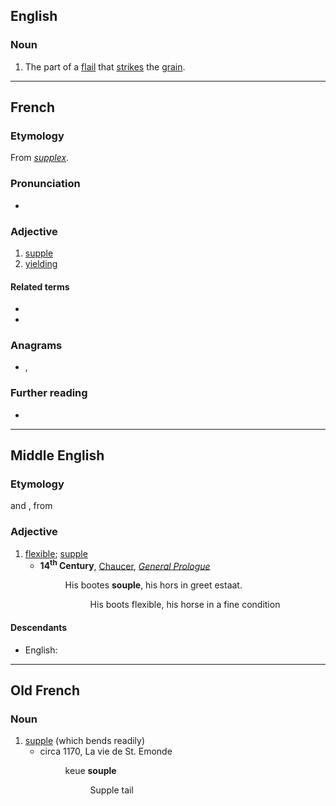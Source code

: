 ==English==

===Noun===
{{en-noun}}

# The part of a [[flail]] that [[strike]]s the [[grain]].
#: {{rfquotek|Knight}}

{{Webster 1913}}

----

==French==

===Etymology===
From {{etyl|la|fr}} ''[[supplex]]''.

===Pronunciation===
* {{audio|Fr-souple.ogg|Audio|lang=fr}}

===Adjective===
{{fr-adj}}

# [[supple]]
# [[yielding]]

====Related terms====
* {{l|fr|assouplir}}
* {{l|fr|souplesse}}

===Anagrams===
* {{l|fr|loupes}}, {{l|fr|poules}}

===Further reading===
* {{R:TLFi}}

----

==Middle English==

===Etymology===
{{etyl|fro|enm}} {{m|fro|souple}} and {{etyl|xno|enm}} {{m|fro|souple}}, from {{etyl|la|enm}} {{m|la|supplex}}

===Adjective===
{{enm-adj}}

# [[flexible]]; [[supple]]
#* '''14<sup>th</sup> Century''', [[w:Geoffrey Chaucer|Chaucer]], ''[[s:The Canterbury Tales/General Prologue|General Prologue]]''
#*: His bootes '''souple''', his hors in greet estaat.
#*:: His boots flexible, his horse in a fine condition

====Descendants====
* English: {{l|en|supple}} {{qualifier|borrowed}}

----

==Old French==

===Noun===
{{fro-adj|mf}}

# [[supple]] (which bends readily)
#* circa 1170, La vie de St. Emonde
#*: keue '''souple'''<!--from http://www.cnrtl.fr/etymologie/souple-->
#*:: Supple tail